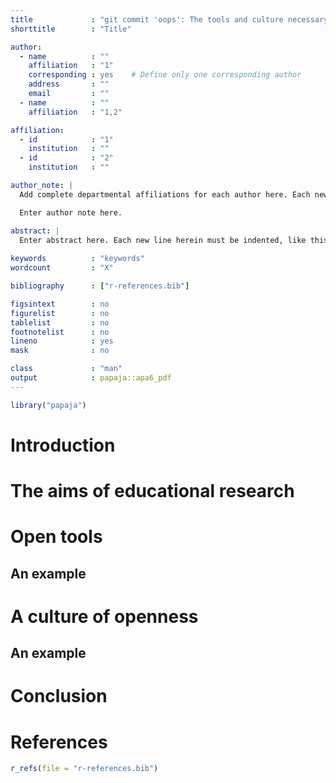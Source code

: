 ```yaml
---
title             : "git commit 'oops': The tools and culture necessary to support open educational science"
shorttitle        : "Title"

author: 
  - name          : ""
    affiliation   : "1"
    corresponding : yes    # Define only one corresponding author
    address       : ""
    email         : ""
  - name          : ""
    affiliation   : "1,2"

affiliation:
  - id            : "1"
    institution   : ""
  - id            : "2"
    institution   : ""

author_note: |
  Add complete departmental affiliations for each author here. Each new line herein must be indented, like this line.

  Enter author note here.

abstract: |
  Enter abstract here. Each new line herein must be indented, like this line.
  
keywords          : "keywords"
wordcount         : "X"

bibliography      : ["r-references.bib"]

figsintext        : no
figurelist        : no
tablelist         : no
footnotelist      : no
lineno            : yes
mask              : no

class             : "man"
output            : papaja::apa6_pdf
---
```


```r
library("papaja")
```

# Introduction



# The aims of educational research



# Open tools

## An example

# A culture of openness

## An example

# Conclusion



\newpage

# References
```r
r_refs(file = "r-references.bib")
```

\begingroup
\setlength{\parindent}{-0.5in}
\setlength{\leftskip}{0.5in}

<div id = "refs"></div>
\endgroup
